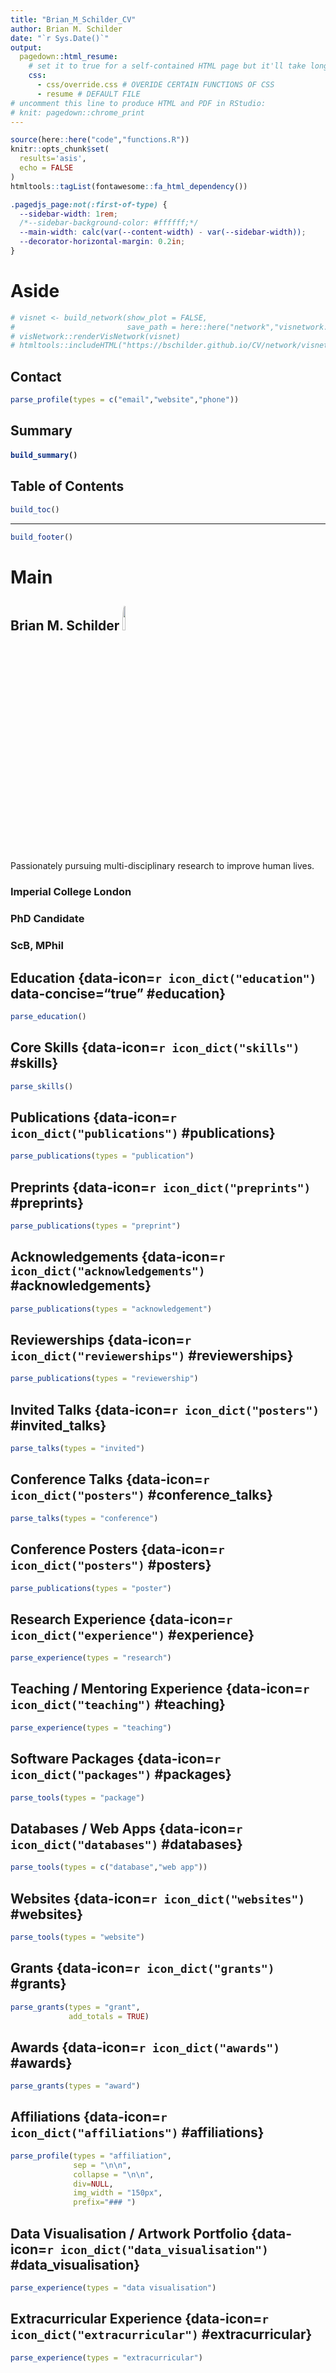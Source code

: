 ```yaml
---
title: "Brian_M_Schilder_CV"
author: Brian M. Schilder
date: "`r Sys.Date()`"
output:
  pagedown::html_resume:
    # set it to true for a self-contained HTML page but it'll take longer to render
    css: 
      - css/override.css # OVERIDE CERTAIN FUNCTIONS OF CSS
      - resume # DEFAULT FILE
# uncomment this line to produce HTML and PDF in RStudio:
# knit: pagedown::chrome_print
---
```


```r
source(here::here("code","functions.R"))
knitr::opts_chunk$set(
  results='asis', 
  echo = FALSE
)
htmltools::tagList(fontawesome::fa_html_dependency())
```

<!-- Tutorial:  https://towardsdatascience.com/create-your-resume-with-pagedown-package-in-r-123ca6310d52 -->
<!-- pagedown Issues: https://github.com/rstudio/pagedown/issues -->
<!-- pagedown, embedding htmlwidgets: https://github.com/rstudio/pagedown/issues/76 -->
<!-- datadrivencv package: https://github.com/nstrayer/datadrivencv -->
<!-- textnets vignette: https://sicss.io/2020/materials/day3-text-analysis/text-networks/rmarkdown/Text_Networks.html -->
<!-- font awesome version issues: https://github.com/rstudio/rmarkdown/issues/2276 -->
<!-- add page numbers: https://github.com/rstudio/pagedown/issues/98 -->

<!-- Only show sidebar on first page: https://github.com/rstudio/pagedown/issues/147 -->
```css
.pagedjs_page:not(:first-of-type) {
  --sidebar-width: 1rem;
  /*--sidebar-background-color: #ffffff;*/
  --main-width: calc(var(--content-width) - var(--sidebar-width));
  --decorator-horizontal-margin: 0.2in;
}
```

# Aside 

```r
# visnet <- build_network(show_plot = FALSE,
#                         save_path = here::here("network","visnetwork.html"))
# visNetwork::renderVisNetwork(visnet)
# htmltools::includeHTML("https://bschilder.github.io/CV/network/visnetwork.html")
```

## Contact {#contact}

```r
parse_profile(types = c("email","website","phone"))
```

## Summary {#summary}

<h4>  
```r
build_summary()
```
</h4>

## Table of Contents {#toc}

```r
build_toc()
```

<hr>

```r
build_footer()
```

# Main

## Brian M. Schilder <a href="https://bschilder.github.io/CV/network/visnetwork.html" target="_blank"><img id='header_img' src='./network/visnetwork.png' width='10%' style='border-radius:5%'></a> {#title}

Passionately pursuing multi-disciplinary research to improve human lives.

### Imperial College London 
### PhD Candidate
### ScB, MPhil


## Education {data-icon=`r icon_dict("education")` data-concise="true" #education}

```r
parse_education()
```

## Core Skills {data-icon=`r icon_dict("skills")` #skills}

```r
parse_skills()
```


## Publications {data-icon=`r icon_dict("publications")` #publications}

```r
parse_publications(types = "publication")
```

## Preprints {data-icon=`r icon_dict("preprints")` #preprints}

```r
parse_publications(types = "preprint")
```

## Acknowledgements {data-icon=`r icon_dict("acknowledgements")` #acknowledgements}

```r
parse_publications(types = "acknowledgement")
```

## Reviewerships {data-icon=`r icon_dict("reviewerships")` #reviewerships}

```r
parse_publications(types = "reviewership")
```

## Invited Talks {data-icon=`r icon_dict("posters")` #invited_talks}

```r
parse_talks(types = "invited")
```

## Conference Talks {data-icon=`r icon_dict("posters")` #conference_talks}

```r
parse_talks(types = "conference")
```


## Conference Posters {data-icon=`r icon_dict("posters")` #posters}

```r
parse_publications(types = "poster")
```

## Research Experience {data-icon=`r icon_dict("experience")` #experience}

```r
parse_experience(types = "research")
```

## Teaching / Mentoring Experience {data-icon=`r icon_dict("teaching")` #teaching}

```r
parse_experience(types = "teaching")
```

## Software Packages {data-icon=`r icon_dict("packages")` #packages}

```r
parse_tools(types = "package")
```

## Databases / Web Apps {data-icon=`r icon_dict("databases")` #databases}

```r
parse_tools(types = c("database","web app"))
```

## Websites {data-icon=`r icon_dict("websites")` #websites}

```r
parse_tools(types = "website")
```

## Grants {data-icon=`r icon_dict("grants")` #grants}

```r
parse_grants(types = "grant", 
             add_totals = TRUE)
```

## Awards {data-icon=`r icon_dict("awards")` #awards}

```r
parse_grants(types = "award")
```

## Affiliations {data-icon=`r icon_dict("affiliations")` #affiliations}

```r
parse_profile(types = "affiliation", 
              sep = "\n\n",
              collapse = "\n\n",
              div=NULL,
              img_width = "150px",
              prefix="### ")
```

## Data Visualisation / Artwork Portfolio {data-icon=`r icon_dict("data_visualisation")` #data_visualisation}

```r
parse_experience(types = "data visualisation")
```

## Extracurricular Experience {data-icon=`r icon_dict("extracurricular")` #extracurricular}

```r
parse_experience(types = "extracurricular")
```
